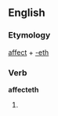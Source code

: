 ==English==

===Etymology===
[[affect]] + [[-eth]]

===Verb===
'''affecteth'''

# {{archaic third-person singular of|affect}}